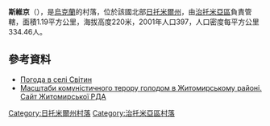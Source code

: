 {{coord|50|18|35|N|28|42|38|E|scale:30000|display=title}}

'''斯維京'''（{{lang-uk|Світин}}），是[[烏克蘭|烏克蘭]]的村落，位於該國北部[[日托米爾州|日托米爾州]]，由[[治托米亞區|治托米亞區]]負責管轄，面積1.19平方公里，海拔高度220米，2001年人口397，人口密度每平方公里334.46人。

==參考資料==
* [http://weather.in.ua/ua/zhitomirskaja/23414 Погода в селі Світин] {{Wayback|url=http://weather.in.ua/ua/zhitomirskaja/23414 |date=20111219140827 }}
* [https://web.archive.org/web/20110915195159/http://www.zhytomyr-rda.gov.ua/Rozdil_3/Golodomor_1932_1933_rokiv/Golodomor_u_regioni/Masshtabi_Golodomoru_u_regioni__CHorni_doshki__Postrazhdali_sela_ Масштаби комуністичного терору голодом в Житомирському районі. Сайт Житомирської РДА]

{{DEFAULTSORT:Світин}}
[[Category:日托米爾州村落|Category:日托米爾州村落]]
[[Category:治托米亞區村落|Category:治托米亞區村落]]


{{Zhytomyr-geo-stub}}
